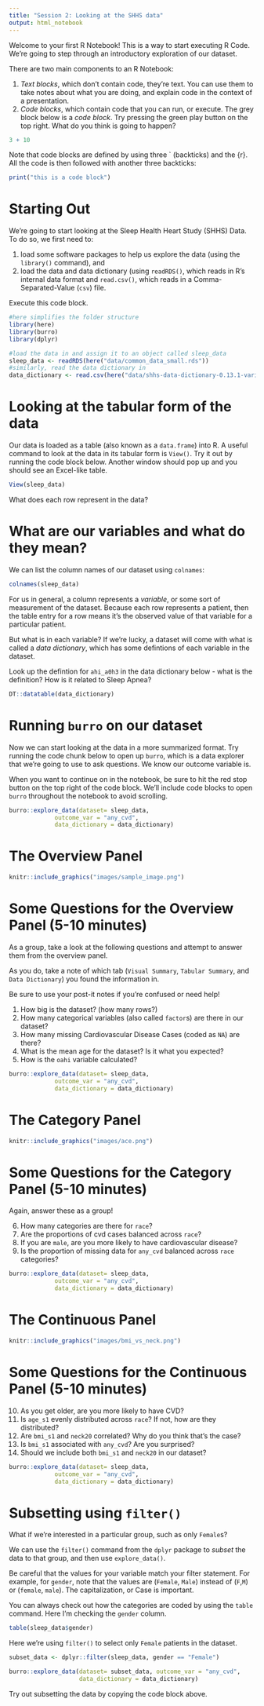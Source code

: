 ```yaml
---
title: "Session 2: Looking at the SHHS data"
output: html_notebook
---
```


Welcome to your first R Notebook! This is a way to start executing R Code. We're going to step through an introductory exploration of our dataset. 

There are two main components to an R Notebook:

1) *Text blocks*, which don't contain code, they're text. You can use them to take notes about what you are doing, and explain code in the context of a presentation.
2) *Code blocks*, which contain code that you can run, or execute. 
The grey block below is a *code block*. Try pressing the green play button on the top right. What do you think is going to happen?

```r
3 + 10 
```

Note that code blocks are defined by using three ` (backticks) and the {r}. All the code is then followed with another three backticks:

```r
print("this is a code block")

```


# Starting Out

We're going to start looking at the Sleep Health Heart Study (SHHS) Data. To do so, we first need to:

1) load some software packages to help us explore the data (using the `library()` command), and 
2) load the data and data dictionary (using `readRDS()`, which reads in R's internal data format and `read.csv()`, which reads in a Comma-Separated-Value (`csv`) file.

Execute this code block.

```r
#here simplifies the folder structure
library(here)
library(burro)
library(dplyr)

#load the data in and assign it to an object called sleep_data
sleep_data <- readRDS(here("data/common_data_small.rds"))
#similarly, read the data dictionary in
data_dictionary <- read.csv(here("data/shhs-data-dictionary-0.13.1-variables.csv"))
```

# Looking at the tabular form of the data

Our data is loaded as a table (also known as a `data.frame`) into R. A useful command to look at the data in its tabular form is `View()`. Try it out by running the code block below. Another window should pop up and you should see an Excel-like table. 

```r
View(sleep_data)
```

What does each row represent in the data?

# What are our variables and what do they mean?

We can list the column names of our dataset using `colnames`:

```r
colnames(sleep_data)
```

For us in general, a column represents a *variable*, or some sort of measurement of the dataset. Because each row represents a patient, then the table entry for a row means it's the observed value of that variable for a particular patient.

But what is in each variable? If we're lucky, a dataset will come with what is called a *data dictionary*, which has some defintions of each variable in the dataset.

Look up the defintion for `ahi_a0h3` in the data dictionary below - what is the definition? How is it related to Sleep Apnea?

```r
DT::datatable(data_dictionary)
```

# Running `burro` on our dataset

Now we can start looking at the data in a more summarized format. Try running the code chunk below to open up `burro`, which is a data explorer that we're going to use to ask questions. We know our outcome variable is.

When you want to continue on in the notebook, be sure to hit the red stop button on the top right of the code block. We'll include code blocks to open `burro` throughout the notebook to avoid scrolling.

```r
burro::explore_data(dataset= sleep_data, 
             outcome_var = "any_cvd", 
             data_dictionary = data_dictionary)
```

# The Overview Panel

```r
knitr::include_graphics("images/sample_image.png")
```

# Some Questions for the Overview Panel (5-10 minutes)

As a group, take a look at the following questions and attempt to answer them from the overview panel. 

As you do, take a note of which tab (`Visual Summary`, `Tabular Summary`, and `Data Dictionary`) you found the information in.

Be sure to use your post-it notes if you're confused or need help!

1. How big is the dataset? (how many rows?)
2. How many categorical variables (also called `factor`s) are there in our dataset?
3. How many missing Cardiovascular Disease Cases (coded as `NA`) are there?
4. What is the mean age for the dataset? Is it what you expected?
5. How is the `oahi` variable calculated?

```r
burro::explore_data(dataset= sleep_data, 
             outcome_var = "any_cvd", 
             data_dictionary = data_dictionary)
```

# The Category Panel

```r
knitr::include_graphics("images/ace.png")
```

# Some Questions for the Category Panel (5-10 minutes)

Again, answer these as a group!

6. How many categories are there for `race`?
7. Are the proportions of cvd cases balanced across `race`?
8. If you are `male`, are you more likely to have cardiovascular disease?
9. Is the proportion of missing data for `any_cvd` balanced across `race` categories? 

```r
burro::explore_data(dataset= sleep_data, 
             outcome_var = "any_cvd", 
             data_dictionary = data_dictionary)
```

# The Continuous Panel

```r
knitr::include_graphics("images/bmi_vs_neck.png")
```

# Some Questions for the Continuous Panel (5-10 minutes)

10. As you get older, are you more likely to have CVD? 
11. Is `age_s1` evenly distributed across `race`? If not, how are they distributed?
12. Are `bmi_s1` and `neck20` correlated? Why do you think that's the case?
13. Is `bmi_s1` associated with `any_cvd`? Are you surprised?
14. Should we include both `bmi_s1` and `neck20` in our dataset?

```r
burro::explore_data(dataset= sleep_data, 
             outcome_var = "any_cvd", 
             data_dictionary = data_dictionary)
```

# Subsetting using `filter()`

What if we're interested in a particular group, such as only `Female`s?

We can use the `filter()` command from the `dplyr` package to *subset* the data to that group, and then use `explore_data()`. 

Be careful that the values for your variable match your filter statement. For example, for `gender`, note that the values are (`Female`, `Male`) instead of (`F`,`M`) or (`female`, `male`). The capitalization, or Case is important.

You can always check out how the categories are coded by using the `table` command. Here I'm checking the `gender` column.

```r
table(sleep_data$gender)
```

Here we're using `filter()` to select only `Female` patients in the dataset. 

```r
subset_data <- dplyr::filter(sleep_data, gender == "Female")

burro::explore_data(dataset= subset_data, outcome_var = "any_cvd",
                    data_dictionary = data_dictionary)
```

Try out subsetting the data by copying the code block above.

```r


```
